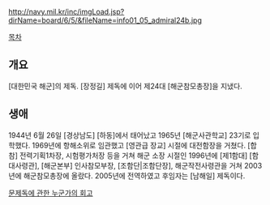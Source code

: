 http://navy.mil.kr/inc/imgLoad.jsp?dirName=board/6/5/&fileName=info01_05_admiral24b.jpg

[[목차]]
== 개요 ==
[대한민국 해군]의 제독. [장정길] 제독에 이어 제24대 [해군참모총장]을 지냈다.

== 생애 ==
1944년 6월 26일 [경상남도] [하동]에서 태어났고 1965년 [해군사관학교] 23기로 입학했다. 1969년에 항해소위로 임관했고 [영관급 장교] 시절에 대전함장을 거쳤다. [합참] 전력기획1차장, 시험평가처장 등을 거쳐 해군 소장 시절인 1996년에 [제1함대] [함대사령관], [해군본부] 인사참모부장, [조함단|조함단장], 해군작전사령관을 거쳐 2003년에 해군참모총장에 올랐다. 2005년에 전역하였고 후임자는 [남해일] 제독이다.

[http://cluster1.cafe.daum.net/_c21_/bbs_search_read?grpid=1MgYw&fldid=9zuW&datanum=551 문제독에 관한 누군가의 회고]
